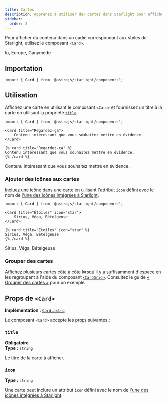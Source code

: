 ```yaml
---
title: Cartes
description: Apprenez à utiliser des cartes dans Starlight pour afficher du contenu dans un cadre.
sidebar:
  order: 2
---
```



Pour afficher du contenu dans un cadre correspondant aux styles de Starlight, utilisez le composant `<Card>`.


<Preview>

<Card slot="preview" title="Lunes" icon="moon">
	Io, Europe, Ganymède
</Card>

</Preview>

## Importation

```tsx
import { Card } from '@astrojs/starlight/components';
```

## Utilisation

Affichez une carte en utilisant le composant `<Card>` et fournissez un titre à la carte en utilisant la propriété [`title`](#title).

<Preview>

```mdx
import { Card } from '@astrojs/starlight/components';

<Card title="Regardez-ça">
	Contenu intéressant que vous souhaitez mettre en évidence.
</Card>
```

<Fragment slot="markdoc">

```markdoc
{% card title="Regardez-ça" %}
Contenu intéressant que vous souhaitez mettre en évidence.
{% /card %}
```

</Fragment>

<Card slot="preview" title="Regardez-ça">
	Contenu intéressant que vous souhaitez mettre en évidence.
</Card>

</Preview>

### Ajouter des icônes aux cartes

Incluez une icône dans une carte en utilisant l'attribut [`icon`](#icon) défini avec le nom de [l'une des icônes intégrées à Starlight](/fr/reference/icons/#toutes-les-icônes).

<Preview>

```mdx 'icon="star"'
import { Card } from '@astrojs/starlight/components';

<Card title="Étoiles" icon="star">
	Sirius, Véga, Bételgeuse
</Card>
```

<Fragment slot="markdoc">

```markdoc 'icon="star"'
{% card title="Étoiles" icon="star" %}
Sirius, Véga, Bételgeuse
{% /card %}
```

</Fragment>

<Card slot="preview" title="Étoiles" icon="star">
	Sirius, Véga, Bételgeuse
</Card>

</Preview>

### Grouper des cartes

Affichez plusieurs cartes côte à côte lorsqu'il y a suffisamment d'espace en les regroupant à l'aide du composant [`<CardGrid>`](/fr/components/card-grids/).
Consultez le guide [« Grouper des cartes »](/fr/components/card-grids/#grouper-des-cartes) pour un exemple.

## Props de `<Card>`

**Implémentation :** [`Card.astro`](https://github.com/withastro/starlight/blob/main/packages/starlight/user-components/Card.astro)

Le composant `<Card>` accepte les props suivantes :

### `title`

**Obligatoire**  
**Type :** `string`

Le titre de la carte à afficher.

### `icon`

**Type :** `string`

Une carte peut inclure un attribut `icon` défini avec le nom de [l'une des icônes intégrées à Starlight](/fr/reference/icons/#toutes-les-icônes).

